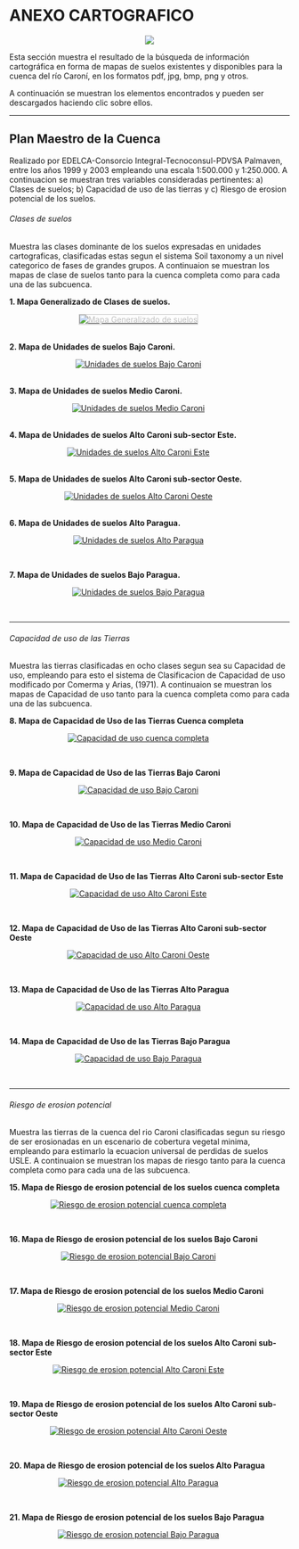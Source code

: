 # ANEXO CARTOGRAFICO {-}

<center>![](Imagenes/treasure-map-153425_1280b.png)</center>
<!-- <img src="Imagenes/map-304779_1280c.png" alt="Bienvenida" width="1280" height="220"/> -->

Esta sección muestra el resultado de la búsqueda de información cartográfica en forma de mapas de suelos existentes y disponibles para la cuenca del río Caroní, en los formatos pdf, jpg, bmp, png y otros.

A continuación se muestran los elementos encontrados y pueden ser descargados haciendo clic sobre ellos.

---

## Plan Maestro de la Cuenca {-}

Realizado por EDELCA-Consorcio Integral-Tecnoconsul-PDVSA Palmaven, entre los años 1999 y 2003 empleando una escala 1:500.000 y 1:250.000. A continuacion se muestran tres variables consideradas pertinentes: a) Clases de suelos; b) Capacidad de uso de las tierras y c) Riesgo de erosion potencial de los suelos.

###### Clases de suelos {-}

Muestra las clases dominante de los suelos expresadas en unidades cartograficas, clasificadas estas segun el sistema Soil taxonomy a un nivel categorico de fases de grandes grupos. A continuaion se muestran los mapas de clase de suelos tanto para la cuenca completa como para cada una de las subcuenca.

**1. Mapa Generalizado de Clases de suelos.**
  
<div>
<p style = 'text-align:center;'>
<a style = 'padding-right: 40px;' href="Imagenes/suelos_1_cc_d1.png" target="_blank" title="Mapa Generalizado de suelos"><img style="border: 1px solid; color: Silver; " alt="Mapa Generalizado de suelos" src="Imagenes/suelos_3_cc.jpg" /></a>
</p>
</div>

<Br>
**2. Mapa de Unidades de suelos Bajo Caroni.**
  
<div>
<p style = 'text-align:center;'>
<a style = 'padding-right: 40px;' href="Imagenes/suelos_1_bc_d.png" target="_blank" title="Unidades de suelos Bajo Caroni"><img src="Imagenes/suelos_2_bc.jpg" alt="Unidades de suelos Bajo Caroni"/></a>
</p>
</div>

<Br>
**3. Mapa de Unidades de suelos Medio Caroni.**
  
<div>
<p style = 'text-align:center;'>
<a style = 'padding-right: 40px;' href="Imagenes/suelos_1_mc_d.png" target="_blank" title="Unidades de suelos Medio Caroni"><img src="Imagenes/suelos_2_mc.jpg" alt="Unidades de suelos Medio Caroni"/></a>
</p>
</div>

<Br>
**4. Mapa de Unidades de suelos Alto Caroni sub-sector Este.**
  
<div>
<p style = 'text-align:center;'>
<a style = 'padding-right: 40px;' href="Imagenes/suelos_1_ac_este_d.png" target="_blank" title="Unidades de suelos Alto Caroni Este"><img src="Imagenes/suelos_2_ac.jpg" alt="Unidades de suelos Alto Caroni Este"/></a>
</p>
</div>

<Br>
**5. Mapa de Unidades de suelos Alto Caroni sub-sector Oeste.**
  
<div>
<p style = 'text-align:center;'>
<a style = 'padding-right: 40px;' href="Imagenes/suelos_1_ac_oeste_d.png" target="_blank" title="Unidades de suelos Alto Caroni Oeste"><img src="Imagenes/suelos_2_ac_oeste.jpg" alt="Unidades de suelos Alto Caroni Oeste"/></a>
</p>
</div>

<Br>
**6. Mapa de Unidades de suelos Alto Paragua.**
  
<div>
<p style = 'text-align:center;'>
<a style = 'padding-right: 40px;' href="Imagenes/suelos_1_ap_d.png" target="_blank" title="Unidades de suelos Alto Paragua"><img src="Imagenes/suelos_2_ap.jpg" alt="Unidades de suelos Alto Paragua"/></a>
</p>
</div>

<Br>

**7. Mapa de Unidades de suelos Bajo Paragua.**
  
<div>
<p style = 'text-align:center;'>
<a style = 'padding-right: 40px;' href="Imagenes/suelos_1_bp_d.png" target="_blank" title="Unidades de suelos Bajo Paragua"><img src="Imagenes/suelos_2_bp.jpg" alt="Unidades de suelos Bajo Paragua"/></a>
</p>
</div>

<Br>

---

###### Capacidad de uso de las Tierras {-}

Muestra las tierras clasificadas en ocho clases segun sea su Capacidad de uso, empleando para esto el sistema de Clasificacion de Capacidad de uso modificado por Comerma y Arias, (1971). A continuaion se muestran los mapas de Capacidad de uso tanto para la cuenca completa como para cada una de las subcuenca.

**8. Mapa de Capacidad de Uso de las Tierras Cuenca completa** 

<div>
<p style = 'text-align:center;'>
<a style = 'padding-right: 40px;' href="Imagenes/cuso_cc_pm1.png" target="_blank" title="Capacidad de uso cuenca completa"><img src="Imagenes/cuso_cc_pm1.png" alt="Capacidad de uso cuenca completa"/></a>
</p>
</div>

<Br>

**9. Mapa de Capacidad de Uso de las Tierras Bajo Caroni** 

<div>
<p style = 'text-align:center;'>
<a style = 'padding-right: 40px;' href="Imagenes/cuso_bc_pm1.png" target="_blank" title="Capacidad de uso Bajo Caroni"><img src="Imagenes/cuso_bc_pm1.png" alt="Capacidad de uso Bajo Caroni"/></a>
</p>
</div>

<Br>

**10. Mapa de Capacidad de Uso de las Tierras Medio Caroni** 

<div>
<p style = 'text-align:center;'>
<a style = 'padding-right: 40px;' href="Imagenes/cuso_mc_pm1.png" target="_blank" title="Capacidad de uso Medio Caroni"><img src="Imagenes/cuso_mc_pm1.png" alt="Capacidad de uso Medio Caroni"/></a>
</p>
</div>

<Br>

**11. Mapa de Capacidad de Uso de las Tierras Alto Caroni sub-sector Este** 

<div>
<p style = 'text-align:center;'>
<a style = 'padding-right: 40px;' href="Imagenes/cuso_ace_pm1.png" target="_blank" title="Capacidad de uso Alto Caroni Este"><img src="Imagenes/cuso_ace_pm1.png" alt="Capacidad de uso Alto Caroni Este"/></a>
</p>
</div>

<Br>

**12. Mapa de Capacidad de Uso de las Tierras Alto Caroni sub-sector Oeste** 

<div>
<p style = 'text-align:center;'>
<a style = 'padding-right: 40px;' href="Imagenes/cuso_aco_pm1.png" target="_blank" title="Capacidad de uso Alto Caroni Oeste"><img src="Imagenes/cuso_aco_pm1.png" alt="Capacidad de uso Alto Caroni Oeste"/></a>
</p>
</div>

<Br>

**13. Mapa de Capacidad de Uso de las Tierras Alto Paragua** 

<div>
<p style = 'text-align:center;'>
<a style = 'padding-right: 40px;' href="Imagenes/cuso_ap_pm1.png" target="_blank" title="Capacidad de uso Alto Paragua"><img src="Imagenes/cuso_ap_pm1.png" alt="Capacidad de uso Alto Paragua"/></a>
</p>
</div>

<Br>

**14. Mapa de Capacidad de Uso de las Tierras Bajo Paragua** 

<div>
<p style = 'text-align:center;'>
<a style = 'padding-right: 40px;' href="Imagenes/cuso_bp_pm1.png" target="_blank" title="Capacidad de uso Bajo Paragua"><img src="Imagenes/cuso_bp_pm1.png" alt="Capacidad de uso Bajo Paragua"/></a>
</p>
</div>

<Br>

---

###### Riesgo de erosion potencial {-}

Muestra las tierras de la cuenca del rio Caroni clasificadas segun su riesgo de ser erosionadas en un escenario de cobertura vegetal minima, empleando para estimarlo la ecuacion universal de perdidas de suelos USLE. A continuaion se muestran los mapas de riesgo tanto para la cuenca completa como para cada una de las subcuenca.

**15. Mapa de Riesgo de erosion potencial de los suelos cuenca completa** 

<div>
<p style = 'text-align:center;'>
<a style = 'padding-right: 40px;' href="Imagenes/rep_cc_pm.png" target="_blank" title="Riesgo de erosion potencial cuenca completa"><img src="Imagenes/rep_cc_pm.jpg" alt="Riesgo de erosion potencial cuenca completa"/></a>
</p>
</div>

<Br>

**16. Mapa de Riesgo de erosion potencial de los suelos Bajo Caroni** 

<div>
<p style = 'text-align:center;'>
<a style = 'padding-right: 40px;' href="Imagenes/rep_bc_pm1.png" target="_blank" title="Riesgo de erosion potencial Bajo Caroni"><img src="Imagenes/rep_bc_pm2.jpg" alt="Riesgo de erosion potencial Bajo Caroni"/></a>
</p>
</div>

<Br>

**17. Mapa de Riesgo de erosion potencial de los suelos Medio Caroni** 

<div>
<p style = 'text-align:center;'>
<a style = 'padding-right: 40px;' href="Imagenes/rep_mc_pm1.png" target="_blank" title="Riesgo de erosion potencial Medio Caroni"><img src="Imagenes/rep_mc_pm2.jpg" alt="Riesgo de erosion potencial Medio Caroni"/></a>
</p>
</div>

<Br>

**18. Mapa de Riesgo de erosion potencial de los suelos Alto Caroni sub-sector Este** 

<div>
<p style = 'text-align:center;'>
<a style = 'padding-right: 40px;' href="Imagenes/rep_ace_pm1.png" target="_blank" title="Riesgo de erosion potencial Alto Caroni Este"><img src="Imagenes/rep_ace_pm2.jpg" alt="Riesgo de erosion potencial Alto Caroni Este"/></a>
</p>
</div>

<Br>

**19. Mapa de Riesgo de erosion potencial de los suelos Alto Caroni sub-sector Oeste** 

<div>
<p style = 'text-align:center;'>
<a style = 'padding-right: 40px;' href="Imagenes/rep_aco_pm1.png" target="_blank" title="Riesgo de erosion potencial Alto Caroni Oeste"><img src="Imagenes/rep_aco_pm2.jpg" alt="Riesgo de erosion potencial Alto Caroni Oeste"/></a>
</p>
</div>

<Br>

**20. Mapa de Riesgo de erosion potencial de los suelos Alto Paragua** 

<div>
<p style = 'text-align:center;'>
<a style = 'padding-right: 40px;' href="Imagenes/rep_ap_pm1.png" target="_blank" title="Riesgo de erosion potencial Alto Paragua"><img src="Imagenes/rep_ap_pm2.jpg" alt="Riesgo de erosion potencial Alto Paragua"/></a>
</p>
</div>

<Br>

**21. Mapa de Riesgo de erosion potencial de los suelos Bajo Paragua** 

<div>
<p style = 'text-align:center;'>
<a style = 'padding-right: 40px;' href="Imagenes/cuso_bp_pm1.png" target="_blank" title="Riesgo de erosion potencial Bajo Paragua"><img src="Imagenes/rep_bp_pm2.jpg" alt="Riesgo de erosion potencial Bajo Paragua"/></a>
</p>
</div>

<Br>